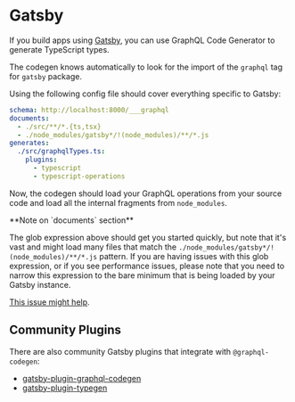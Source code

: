 
# Gatsby

If you build apps using [Gatsby](https://gatsbyjs.com), you can use GraphQL Code Generator to generate TypeScript types.

The codegen knows automatically to look for the import of the `graphql` tag for `gatsby` package.

Using the following config file should cover everything specific to Gatsby:

```yaml
schema: http://localhost:8000/___graphql
documents:
  - ./src/**/*.{ts,tsx}
  - ./node_modules/gatsby*/!(node_modules)/**/*.js
generates:
  ./src/graphqlTypes.ts:
    plugins:
      - typescript
      - typescript-operations
```

Now, the codegen should load your GraphQL operations from your source code and load all the internal fragments from `node_modules`.

<Callout type="warning" emoji="⚠️">
**Note on `documents` section**

The glob expression above should get you started quickly, but note that it's vast and might load many files that match the `./node_modules/gatsby*/!(node_modules)/**/*.js` pattern.
If you are having issues with this glob expression, or if you see performance issues, please note that you need to narrow this expression to the bare minimum that is being loaded by your Gatsby instance.

[This issue might help](https://github.com/dotansimha/graphql-code-generator/issues/5024).
</Callout>

## Community Plugins

There are also community Gatsby plugins that integrate with `@graphql-codegen`:

- [gatsby-plugin-graphql-codegen](https://github.com/d4rekanguok/gatsby-typescript/tree/master/packages/gatsby-plugin-graphql-codegen)
- [gatsby-plugin-typegen](https://github.com/cometkim/gatsby-plugin-typegen)
